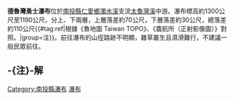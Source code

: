 {{Infobox waterfall
| name = 德魯灣勇士瀑布
| photo =
| photo_width = 275
| photo_caption =
| map =
| map_width =
| lat_d = |lat_m = |lat_s = |lat_NS =
| long_d = |long_m = |long_s = |long_EW =
| region =
| source =
| coords_ref = {{座標|24|0|54.35|N|121|10|22.35|E|}}
| location = [[台灣|台灣]][[南投縣|南投縣]][[仁愛鄉|仁愛鄉]]
| type =
| elevation = 1300～1190公尺
| height = 110公尺
| height_longest = 70公尺
| number_drops = 2
| width = 
| average_width =
| watercourse = [[濁水溪|濁水溪]] - [[太魯灣溪|太魯灣溪]]
| average_flow =
| world_rank =
}}
'''德魯灣勇士瀑布'''位於[[南投縣|南投縣]][[仁愛鄉|仁愛鄉]][[濁水溪|濁水溪]]支流[[太魯灣溪|太魯灣溪]]中游。瀑布標高約1300公尺至1190公尺，分上、下兩層，上層落差約70公尺，下層落差約30公尺，總落差約110公尺{{#tag:ref|根據《魯地圖 Taiwan TOPO》、《農航所（正射影像圖）》對照。|group=注}}。前往瀑布的山徑路跡不明顯，雜草叢生且濕滑難行，不建議一般民眾前往。

== -{注}-解 ==
{{reflist|group=注}}

{{TW-geo-stub}}
{{台灣瀑布}}

[[Category:南投縣瀑布|Category:南投縣瀑布]]
[[Category:仁愛鄉地理|瀑布]]